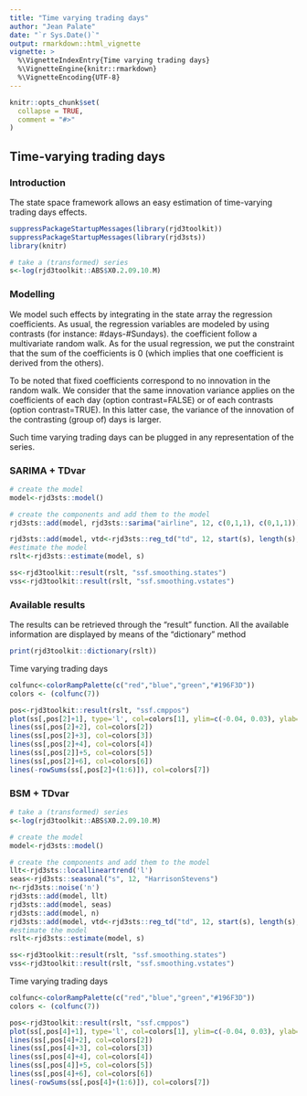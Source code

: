 ```yaml
---
title: "Time varying trading days"
author: "Jean Palate"
date: "`r Sys.Date()`"
output: rmarkdown::html_vignette
vignette: >
  %\VignetteIndexEntry{Time varying trading days}
  %\VignetteEngine{knitr::rmarkdown}
  %\VignetteEncoding{UTF-8}
---
```


```r
knitr::opts_chunk$set(
  collapse = TRUE,
  comment = "#>"
)
```

## Time-varying trading days

### Introduction 
The state space framework allows an easy estimation of time-varying trading days effects.


```r

suppressPackageStartupMessages(library(rjd3toolkit))
suppressPackageStartupMessages(library(rjd3sts))
library(knitr)
```


```r
# take a (transformed) series
s<-log(rjd3toolkit::ABS$X0.2.09.10.M)
```


### Modelling

We model such effects by integrating in the state array the regression coefficients.
As usual, the regression variables are modeled by using contrasts (for instance: #days-#Sundays).
the coefficient follow a multivariate random walk. As for the usual regression, we put 
the constraint that the sum of the coefficients is 0 (which implies that one coefficient 
is derived from the others).

To be noted that fixed coefficients correspond to no innovation in the random walk.
We consider that the same innovation variance applies on the coefficients of each day (option contrast=FALSE)
or of each contrasts (option contrast=TRUE). 
In this latter case, the variance of the innovation of the contrasting (group of) days is larger. 

Such time varying trading days can be plugged in any representation of the series.

### SARIMA + TDvar


```r

# create the model
model<-rjd3sts::model()

# create the components and add them to the model
rjd3sts::add(model, rjd3sts::sarima("airline", 12, c(0,1,1), c(0,1,1)))

rjd3sts::add(model, vtd<-rjd3sts::reg_td("td", 12, start(s), length(s), contrast = FALSE))
#estimate the model
rslt<-rjd3sts::estimate(model, s)

ss<-rjd3toolkit::result(rslt, "ssf.smoothing.states")
vss<-rjd3toolkit::result(rslt, "ssf.smoothing.vstates")

```

### Available results

The results can be retrieved through the "result" function. All the available
information are displayed by means of the "dictionary" method

```r
print(rjd3toolkit::dictionary(rslt))
```
Time varying trading days

```r

colfunc<-colorRampPalette(c("red","blue","green","#196F3D"))
colors <- (colfunc(7))

pos<-rjd3toolkit::result(rslt, "ssf.cmppos")
plot(ss[,pos[2]+1], type='l', col=colors[1], ylim=c(-0.04, 0.03), ylab='coeff')
lines(ss[,pos[2]+2], col=colors[2])
lines(ss[,pos[2]+3], col=colors[3])
lines(ss[,pos[2]+4], col=colors[4])
lines(ss[,pos[2]]+5, col=colors[5])
lines(ss[,pos[2]+6], col=colors[6])
lines(-rowSums(ss[,pos[2]+(1:6)]), col=colors[7])

```

### BSM + TDvar

```r
# take a (transformed) series
s<-log(rjd3toolkit::ABS$X0.2.09.10.M)

# create the model
model<-rjd3sts::model()

# create the components and add them to the model
llt<-rjd3sts::locallineartrend('l')
seas<-rjd3sts::seasonal("s", 12, "HarrisonStevens")
n<-rjd3sts::noise('n')
rjd3sts::add(model, llt)
rjd3sts::add(model, seas)
rjd3sts::add(model, n)
rjd3sts::add(model, vtd<-rjd3sts::reg_td("td", 12, start(s), length(s), contrast = FALSE))
#estimate the model
rslt<-rjd3sts::estimate(model, s)

ss<-rjd3toolkit::result(rslt, "ssf.smoothing.states")
vss<-rjd3toolkit::result(rslt, "ssf.smoothing.vstates")

```

Time varying trading days

```r

colfunc<-colorRampPalette(c("red","blue","green","#196F3D"))
colors <- (colfunc(7))

pos<-rjd3toolkit::result(rslt, "ssf.cmppos")
plot(ss[,pos[4]+1], type='l', col=colors[1], ylim=c(-0.04, 0.03), ylab='coeff')
lines(ss[,pos[4]+2], col=colors[2])
lines(ss[,pos[4]+3], col=colors[3])
lines(ss[,pos[4]+4], col=colors[4])
lines(ss[,pos[4]]+5, col=colors[5])
lines(ss[,pos[4]+6], col=colors[6])
lines(-rowSums(ss[,pos[4]+(1:6)]), col=colors[7])

```
